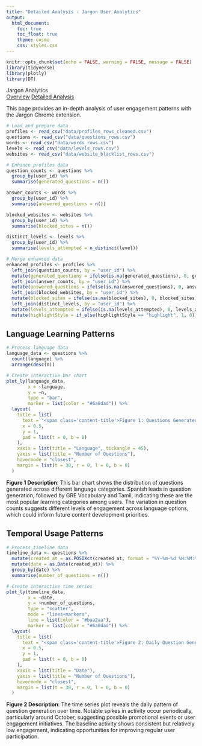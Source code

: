 ```yaml
---
title: "Detailed Analysis - Jargon User Analytics"
output: 
  html_document:
    toc: true
    toc_float: true
    theme: cosmo
    css: styles.css
---
```


```r
knitr::opts_chunk$set(echo = FALSE, warning = FALSE, message = FALSE)
library(tidyverse)
library(plotly)
library(DT)
```

```{=html}
<div class="nav-header">
  <div class="nav-title">Jargon Analytics</div>
  <div class="nav-links">
    <a href="index.html" class="nav-inactive">Overview</a>
    <a href="analysis.html" class="nav-active">Detailed Analysis</a>
  </div>
</div>
```

This page provides an in-depth analysis of user engagement patterns with the Jargon Chrome extension. 


```r
# Load and prepare data
profiles <- read_csv("data/profiles_rows_cleaned.csv")
questions <- read_csv("data/questions_rows.csv")
words <- read_csv("data/words_rows.csv")
levels <- read_csv("data/levels_rows.csv")
websites <- read_csv("data/website_blacklist_rows.csv")

# Enhance profiles data
question_counts <- questions %>%
  group_by(user_id) %>%
  summarise(generated_questions = n())

answer_counts <- words %>%
  group_by(user_id) %>%
  summarise(answered_questions = n())

blocked_websites <- websites %>%
  group_by(user_id) %>%
  summarise(blocked_sites = n())

distinct_levels <- levels %>%
  group_by(user_id) %>%
  summarise(levels_attempted = n_distinct(level))

# Merge enhanced data
enhanced_profiles <- profiles %>%
  left_join(question_counts, by = "user_id") %>%
  mutate(generated_questions = ifelse(is.na(generated_questions), 0, generated_questions)) %>%
  left_join(answer_counts, by = "user_id") %>%
  mutate(answered_questions = ifelse(is.na(answered_questions), 0, answered_questions)) %>%
  left_join(blocked_websites, by = "user_id") %>%
  mutate(blocked_sites = ifelse(is.na(blocked_sites), 0, blocked_sites)) %>%
  left_join(distinct_levels, by = "user_id") %>%
  mutate(levels_attempted = ifelse(is.na(levels_attempted), 0, levels_attempted)) %>%
  mutate(highlightStyle = if_else(highlightStyle == "highlight", 1, 0))
```

## Language Learning Patterns

```r
# Process language data
language_data <- questions %>%
  count(language) %>%
  arrange(desc(n))

# Create interactive bar chart
plot_ly(language_data,
        x = ~language,
        y = ~n,
        type = "bar",
        marker = list(color = "#6a0dad")) %>%
  layout(
    title = list(
      text = "<span class='content-title'>Figure 1: Questions Generated by Language Category</span>",
      x = 0.5,
      y = 1,
      pad = list(t = 0, b = 0)
    ),
    xaxis = list(title = "Language", tickangle = 45),
    yaxis = list(title = "Number of Questions"),
    hovermode = "closest",
    margin = list(t = 30, r = 0, l = 0, b = 0)
  )
```

**Figure 1 Description**: This bar chart shows the distribution of questions generated across different language categories. Spanish leads in question generation, followed by GRE Vocabulary and Tamil, indicating these are the most popular learning categories among users. The variation in question counts suggests different levels of engagement across language options, which could inform future content development priorities.

## Temporal Usage Patterns

```r
# Process timeline data
timeline_data <- questions %>%
  mutate(created_at = as.POSIXct(created_at, format = "%Y-%m-%d %H:%M:%OS", tz = "UTC")) %>%
  mutate(date = as.Date(created_at)) %>%
  group_by(date) %>%
  summarise(number_of_questions = n())

# Create interactive time series
plot_ly(timeline_data,
        x = ~date,
        y = ~number_of_questions,
        type = "scatter",
        mode = "lines+markers",
        line = list(color = "#baa2aa"),
        marker = list(color = "#6a0dad")) %>%
  layout(
    title = list(
      text = "<span class='content-title'>Figure 2: Daily Question Generation Activity</span>",
      x = 0.5,
      y = 1,
      pad = list(t = 0, b = 0)
    ),
    xaxis = list(title = "Date"),
    yaxis = list(title = "Number of Questions"),
    hovermode = "closest",
    margin = list(t = 30, r = 0, l = 0, b = 0)
  )
```

**Figure 2 Description**: The time series plot reveals the daily pattern of question generation over time. Notable spikes in activity occur periodically, particularly around October, suggesting possible promotional events or user engagement initiatives. The baseline activity shows consistent but relatively low engagement, indicating opportunities for improving regular user participation.
